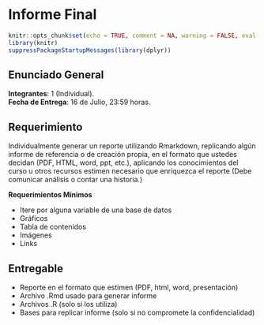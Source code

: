 # Informe Final {.unnumbered}



```r
knitr::opts_chunk$set(echo = TRUE, comment = NA, warning = FALSE, eval = FALSE,  fig.align='center')
library(knitr)
suppressPackageStartupMessages(library(dplyr))
```

## Enunciado General

**Integrantes**: 1 (Individual).   
**Fecha de Entrega**: 16 de Julio, 23:59 horas.


## Requerimiento

Individualmente generar un reporte utilizando Rmarkdown, replicando algún informe de referencia o de creación propia, en el formato que ustedes decidan (PDF, HTML, word, ppt, etc.), aplicando los conocimientos del curso u otros recursos estimen necesario que enriquezca el reporte (Debe comunicar análisis o contar una historia.)


**Requerimientos Mínimos**

- Itere por alguna variable de una base de datos
- Gráficos
- Tabla de contenidos
- Imágenes
- Links


## Entregable

- Reporte en el formato que estimen (PDF, html, word, presentación)
- Archivo .Rmd usado para generar informe
- Archivos .R (solo si los utiliza)
- Bases para replicar informe (solo si no compromete la confidencialidad)